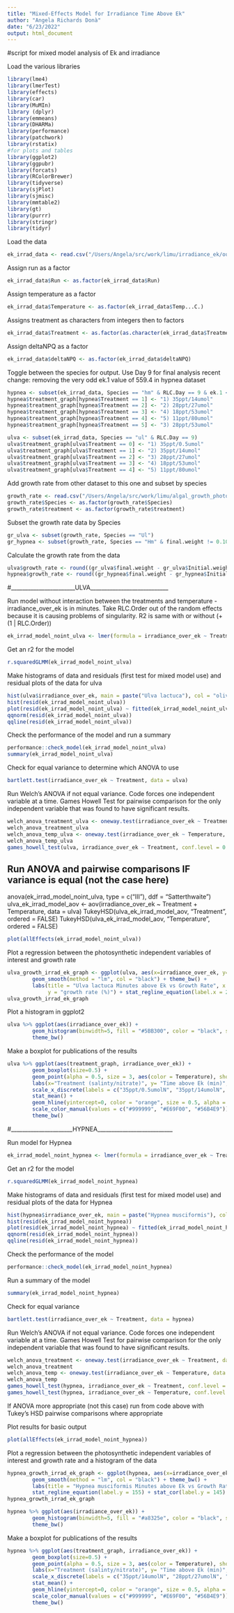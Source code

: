 ```yaml
---
title: "Mixed-Effects Model for Irradiance Time Above Ek"
author: "Angela Richards Donà"
date: "6/23/2022"
output: html_document
---
```


#script for mixed model analysis of Ek and irradiance

Load the various libraries
```r
library(lme4)
library(lmerTest)
library(effects)
library(car)
library(MuMIn)
library (dplyr)
library(emmeans)
library(DHARMa)
library(performance)
library(patchwork)
library(rstatix)
#for plots and tables
library(ggplot2)
library(ggpubr)
library(forcats)
library(RColorBrewer)
library(tidyverse)
library(sjPlot)
library(sjmisc)
library(mmtable2)
library(gt)
library(purrr)
library(stringr)
library(tidyr)
```

Load the data

```r
ek_irrad_data <- read.csv("/Users/Angela/src/work/limu/irradiance_ek/output/irrad_ek.csv")
```

Assign run as a factor
```r
ek_irrad_data$Run <- as.factor(ek_irrad_data$Run)
```

Assign temperature as a factor
```r
ek_irrad_data$Temperature <- as.factor(ek_irrad_data$Temp...C.)
```

Assigns treatment as characters from integers then to factors
```r
ek_irrad_data$Treatment <- as.factor(as.character(ek_irrad_data$Treatment))
```

Assign deltaNPQ as a factor
```r
ek_irrad_data$deltaNPQ <- as.factor(ek_irrad_data$deltaNPQ)
```

Toggle between the species for output. Use Day 9 for final analysis
recent change: removing the very odd ek.1 value of 559.4 in hypnea dataset
```r
hypnea <- subset(ek_irrad_data, Species == "hm" & RLC.Day == 9 & ek.1 < 226)
hypnea$treatment_graph[hypnea$Treatment == 1] <- "1) 35ppt/14umol" 
hypnea$treatment_graph[hypnea$Treatment == 2] <- "2) 28ppt/27umol" 
hypnea$treatment_graph[hypnea$Treatment == 3] <- "4) 18ppt/53umol" 
hypnea$treatment_graph[hypnea$Treatment == 4] <- "5) 11ppt/80umol"
hypnea$treatment_graph[hypnea$Treatment == 5] <- "3) 28ppt/53umol"

ulva <- subset(ek_irrad_data, Species == "ul" & RLC.Day == 9)
ulva$treatment_graph[ulva$Treatment == 0] <- "1) 35ppt/0.5umol"
ulva$treatment_graph[ulva$Treatment == 1] <- "2) 35ppt/14umol" 
ulva$treatment_graph[ulva$Treatment == 2] <- "3) 28ppt/27umol" 
ulva$treatment_graph[ulva$Treatment == 3] <- "4) 18ppt/53umol" 
ulva$treatment_graph[ulva$Treatment == 4] <- "5) 11ppt/80umol"
```

Add growth rate from other dataset to this one and subset by species
```r
growth_rate <- read.csv("/Users/Angela/src/work/limu/algal_growth_photosynthesis/data_input/run5-6_growth_all_042922.csv")
growth_rate$Species <- as.factor(growth_rate$Species)
growth_rate$treatment <- as.factor(growth_rate$treatment)
```

Subset the growth rate data by Species
```r
gr_ulva <- subset(growth_rate, Species == "Ul")
gr_hypnea <- subset(growth_rate, Species == "Hm" & final.weight != 0.1017 & final.weight != 0.3224)
```

Calculate the growth rate from the data
```r
ulva$growth_rate <- round((gr_ulva$final.weight - gr_ulva$Initial.weight) / gr_ulva$Initial.weight * 100, digits = 2)
hypnea$growth_rate <- round((gr_hypnea$final.weight - gr_hypnea$Initial.weight) / gr_hypnea$Initial.weight * 100, digits = 2)
```

#_______________________ULVA____________________________
 
Run model without interaction between the treatments and temperature - irradiance_over_ek is in minutes. Take RLC.Order out of the random effects because it is causing problems of singularity. R2 is same with or without (+ (1 | RLC.Order))

```r
ek_irrad_model_noint_ulva <- lmer(formula = irradiance_over_ek ~ Treatment + Temperature + (1 | Run) + (1 | Plant.ID), data = ulva)
```

Get an r2 for the model
```r
r.squaredGLMM(ek_irrad_model_noint_ulva)
```

Make histograms of data and residuals (first test for mixed model use) and residual plots of the data for ulva
```r
hist(ulva$irradiance_over_ek, main = paste("Ulva lactuca"), col = "olivedrab3", labels = TRUE)
hist(resid(ek_irrad_model_noint_ulva))
plot(resid(ek_irrad_model_noint_ulva) ~ fitted(ek_irrad_model_noint_ulva))
qqnorm(resid(ek_irrad_model_noint_ulva))
qqline(resid(ek_irrad_model_noint_ulva))
```

Check the performance of the model and run a summary
```r
performance::check_model(ek_irrad_model_noint_ulva)
summary(ek_irrad_model_noint_ulva)
```

Check for equal variance to determine which ANOVA to use
```r
bartlett.test(irradiance_over_ek ~ Treatment, data = ulva)
```

Run Welch's ANOVA if not equal variance. Code forces one independent variable at a time. Games Howell Test for pairwise comparison for the only independent variable that was found to have significant results. 
```r
welch_anova_treatment_ulva <- oneway.test(irradiance_over_ek ~ Treatment, data = ulva, var.equal = FALSE)
welch_anova_treatment_ulva
welch_anova_temp_ulva <- oneway.test(irradiance_over_ek ~ Temperature, data = ulva, var.equal = FALSE)
welch_anova_temp_ulva
games_howell_test(ulva, irradiance_over_ek ~ Treatment, conf.level = 0.95, detailed = TRUE)
```

## Run ANOVA and pairwise comparisons IF variance is equal (not the case here)
anova(ek_irrad_model_noint_ulva, type = c("III"), ddf = "Satterthwaite")
ulva_ek_irrad_model_aov <- aov(irradiance_over_ek ~ Treatment + Temperature, data = ulva)
TukeyHSD(ulva_ek_irrad_model_aov, "Treatment", ordered = FALSE)
TukeyHSD(ulva_ek_irrad_model_aov, "Temperature", ordered = FALSE)

```r
plot(allEffects(ek_irrad_model_noint_ulva))
```

Plot a regression between the photosynthetic independent variables of interest and growth rate
```r
ulva_growth_irrad_ek_graph <- ggplot(ulva, aes(x=irradiance_over_ek, y=growth_rate)) + geom_point() + 
        geom_smooth(method = "lm", col = "black") + theme_bw() + 
        labs(title = "Ulva lactuca Minutes above Ek vs Growth Rate", x = "Minutes above Ek", 
             y = "growth rate (%)") + stat_regline_equation(label.x = 25, label.y = 165) + stat_cor()
ulva_growth_irrad_ek_graph
```

Plot a histogram in ggplot2
```r
ulva %>% ggplot(aes(irradiance_over_ek)) +
        geom_histogram(binwidth=5, fill = "#5BB300", color = "black", size = 0.25, alpha = 0.85) +
        theme_bw()
```

Make a boxplot for publications of the results
```r
ulva %>% ggplot(aes(treatment_graph, irradiance_over_ek)) + 
        geom_boxplot(size=0.5) + 
        geom_point(alpha = 0.5, size = 3, aes(color = Temperature), show.legend = TRUE) + 
        labs(x="Treatment (salinty/nitrate)", y= "Time above Ek (min)", title= "Time above Ek", subtitle = "Ulva lactuca") + 
        scale_x_discrete(labels = c("35ppt/0.5umolN", "35ppt/14umolN", "28ppt/27umolN", "18ppt/53umolN", "11ppt/80umolN")) + 
        stat_mean() + 
        geom_hline(yintercept=0, color = "orange", size = 0.5, alpha = 0.5) +
        scale_color_manual(values = c("#999999", "#E69F00", "#56B4E9")) +
        theme_bw()
```

#______________________HYPNEA___________________________ 

Run model for Hypnea
```r
ek_irrad_model_noint_hypnea <- lmer(formula = irradiance_over_ek ~ Treatment + Temperature + (1 | Run) + (1 | Plant.ID), data = hypnea)
```

Get an r2 for the model
```r
r.squaredGLMM(ek_irrad_model_noint_hypnea)
```

Make histograms of data and residuals (first test for mixed model use) and residual plots of the data for Hypnea
```r
hist(hypnea$irradiance_over_ek, main = paste("Hypnea musciformis"), col = "maroon", labels = TRUE)
hist(resid(ek_irrad_model_noint_hypnea))
plot(resid(ek_irrad_model_noint_hypnea) ~ fitted(ek_irrad_model_noint_hypnea))
qqnorm(resid(ek_irrad_model_noint_hypnea))
qqline(resid(ek_irrad_model_noint_hypnea))
```

Check the performance of the model
```r
performance::check_model(ek_irrad_model_noint_hypnea)
```

Run a summary of the model
```r
summary(ek_irrad_model_noint_hypnea)
```

Check for equal variance
```r
bartlett.test(irradiance_over_ek ~ Treatment, data = hypnea)
```

Run Welch's ANOVA if not equal variance. Code forces one independent variable at a time. Games Howell Test for pairwise comparison for the only independent variable that was found to have significant results.
```r
welch_anova_treatment <- oneway.test(irradiance_over_ek ~ Treatment, data = hypnea, var.equal = FALSE)
welch_anova_treatment
welch_anova_temp <- oneway.test(irradiance_over_ek ~ Temperature, data = hypnea, var.equal = FALSE)
welch_anova_temp
games_howell_test(hypnea, irradiance_over_ek ~ Treatment, conf.level = 0.95, detailed = TRUE)
games_howell_test(hypnea, irradiance_over_ek ~ Temperature, conf.level = 0.95, detailed = TRUE)
```

If ANOVA more appropriate (not this case) run from code above with Tukey's HSD pairwise comparisons where appropriate

Plot results for basic output
```r
plot(allEffects(ek_irrad_model_noint_hypnea))
```

Plot a regression between the photosynthetic independent variables of interest and growth rate and a histogram of the data
```r
hypnea_growth_irrad_ek_graph <- ggplot(hypnea, aes(x=irradiance_over_ek, y=growth_rate)) + geom_point() + 
        geom_smooth(method = "lm", col = "black") + theme_bw() + 
        labs(title = "Hypnea musciformis Minutes above Ek vs Growth Rate", x = "Minutes above Ek", y = "growth rate (%)") + 
        stat_regline_equation(label.y = 155) + stat_cor(label.y = 145)
hypnea_growth_irrad_ek_graph

hypnea %>% ggplot(aes(irradiance_over_ek)) +
        geom_histogram(binwidth=5, fill = "#a8325e", color = "black", size = 0.25, alpha = 0.85) +
        theme_bw()
```

Make a boxplot for publications of the results
```r
hypnea %>% ggplot(aes(treatment_graph, irradiance_over_ek)) + 
        geom_boxplot(size=0.5) + 
        geom_point(alpha = 0.5, size = 3, aes(color = Temperature), show.legend = TRUE) + 
        labs(x="Treatment (salinty/nitrate)", y= "Time above Ek (min)", title= "Time above Ek", subtitle = "Hypnea musciformis") + 
        scale_x_discrete(labels = c("35ppt/14umolN", "28ppt/27umolN", "28ppt/53umolN", "18ppt/53umolN", "11ppt/80umolN")) + 
        stat_mean() + 
        geom_hline(yintercept=0, color = "orange", size = 0.5, alpha = 0.5) +
        scale_color_manual(values = c("#999999", "#E69F00", "#56B4E9")) +
        theme_bw()
```
